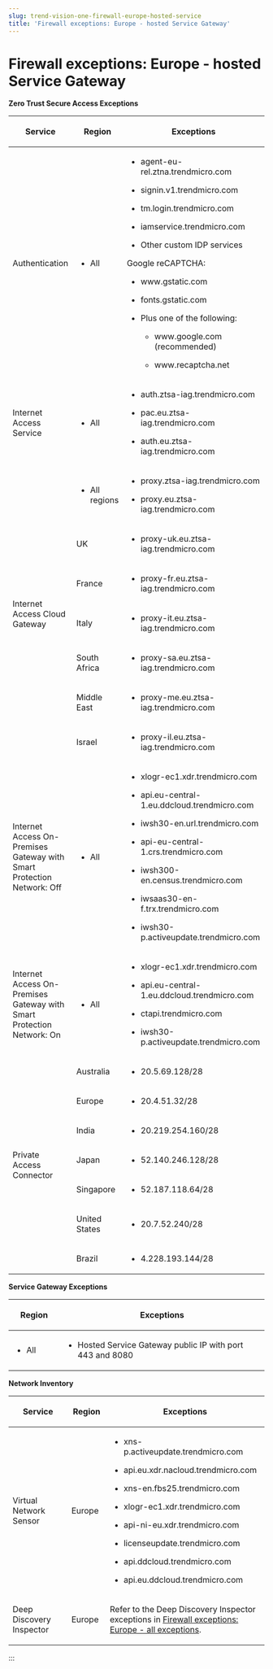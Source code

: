 ```yaml
---
slug: trend-vision-one-firewall-europe-hosted-service
title: 'Firewall exceptions: Europe - hosted Service Gateway'
---
```

# Firewall exceptions: Europe - hosted Service Gateway

**Zero Trust Secure Access Exceptions**

<table>
<colgroup>
<col style="width: 23%" />
<col style="width: 15%" />
<col style="width: 62%" />
</colgroup>
<thead>
<tr>
<th><p>Service</p></th>
<th><p>Region</p></th>
<th><p>Exceptions</p></th>
</tr>
</thead>
<tbody>
<tr>
<td><p>Authentication</p></td>
<td><ul>
<li><p>All</p></li>
</ul></td>
<td><ul>
<li><p>agent-eu-rel.ztna.trendmicro.com</p></li>
<li><p>signin.v1.trendmicro.com</p></li>
<li><p>tm.login.trendmicro.com</p></li>
<li><p>iamservice.trendmicro.com</p></li>
<li><p>Other custom IDP services</p></li>
</ul>
<p>Google reCAPTCHA:</p>
<ul>
<li><p>www.gstatic.com</p></li>
<li><p>fonts.gstatic.com</p></li>
<li><p>Plus one of the following:</p>
<ul>
<li><p>www.google.com (recommended)</p></li>
<li><p>www.recaptcha.net</p></li>
</ul></li>
</ul></td>
</tr>
<tr>
<td><p>Internet Access Service</p></td>
<td><ul>
<li><p>All</p></li>
</ul></td>
<td><ul>
<li><p>auth.ztsa-iag.trendmicro.com</p></li>
<li><p>pac.eu.ztsa-iag.trendmicro.com</p></li>
<li><p>auth.eu.ztsa-iag.trendmicro.com</p></li>
</ul></td>
</tr>
<tr>
<td rowspan="7"><p>Internet Access Cloud Gateway</p></td>
<td><ul>
<li><p>All regions</p></li>
</ul></td>
<td><ul>
<li><p>proxy.ztsa-iag.trendmicro.com</p></li>
<li><p>proxy.eu.ztsa-iag.trendmicro.com</p></li>
</ul></td>
</tr>
<tr>
<td><p>UK</p></td>
<td><ul>
<li><p>proxy-uk.eu.ztsa-iag.trendmicro.com</p></li>
</ul></td>
</tr>
<tr>
<td><p>France</p></td>
<td><ul>
<li><p>proxy-fr.eu.ztsa-iag.trendmicro.com</p></li>
</ul></td>
</tr>
<tr>
<td><p>Italy</p></td>
<td><ul>
<li><p>proxy-it.eu.ztsa-iag.trendmicro.com</p></li>
</ul></td>
</tr>
<tr>
<td><p>South Africa</p></td>
<td><ul>
<li><p>proxy-sa.eu.ztsa-iag.trendmicro.com</p></li>
</ul></td>
</tr>
<tr>
<td><p>Middle East</p></td>
<td><ul>
<li><p>proxy-me.eu.ztsa-iag.trendmicro.com</p></li>
</ul></td>
</tr>
<tr>
<td><p>Israel</p></td>
<td><ul>
<li><p>proxy-il.eu.ztsa-iag.trendmicro.com</p></li>
</ul></td>
</tr>
<tr>
<td><p>Internet Access On-Premises Gateway with Smart Protection Network: Off</p></td>
<td><ul>
<li><p>All</p></li>
</ul></td>
<td><ul>
<li><p>xlogr-ec1.xdr.trendmicro.com</p></li>
<li><p>api.eu-central-1.eu.ddcloud.trendmicro.com</p></li>
<li><p>iwsh30-en.url.trendmicro.com</p></li>
<li><p>api-eu-central-1.crs.trendmicro.com</p></li>
<li><p>iwsh300-en.census.trendmicro.com</p></li>
<li><p>iwsaas30-en-f.trx.trendmicro.com</p></li>
<li><p>iwsh30-p.activeupdate.trendmicro.com</p></li>
</ul></td>
</tr>
<tr>
<td><p>Internet Access On-Premises Gateway with Smart Protection Network: On</p></td>
<td><ul>
<li><p>All</p></li>
</ul></td>
<td><ul>
<li><p>xlogr-ec1.xdr.trendmicro.com</p></li>
<li><p>api.eu-central-1.eu.ddcloud.trendmicro.com</p></li>
<li><p>ctapi.trendmicro.com</p></li>
<li><p>iwsh30-p.activeupdate.trendmicro.com</p></li>
</ul></td>
</tr>
<tr>
<td rowspan="7"><p>Private Access Connector</p></td>
<td><p>Australia</p></td>
<td><ul>
<li><p>20.5.69.128/28</p></li>
</ul></td>
</tr>
<tr>
<td><p>Europe</p></td>
<td><ul>
<li><p>20.4.51.32/28</p></li>
</ul></td>
</tr>
<tr>
<td><p>India</p></td>
<td><ul>
<li><p>20.219.254.160/28</p></li>
</ul></td>
</tr>
<tr>
<td><p>Japan</p></td>
<td><ul>
<li><p>52.140.246.128/28</p></li>
</ul></td>
</tr>
<tr>
<td><p>Singapore</p></td>
<td><ul>
<li><p>52.187.118.64/28</p></li>
</ul></td>
</tr>
<tr>
<td><p>United States</p></td>
<td><ul>
<li><p>20.7.52.240/28</p></li>
</ul></td>
</tr>
<tr>
<td><p>Brazil</p></td>
<td><ul>
<li><p>4.228.193.144/28</p></li>
</ul></td>
</tr>
</tbody>
</table>

**Service Gateway Exceptions**

<table>
<colgroup>
<col style="width: 20%" />
<col style="width: 80%" />
</colgroup>
<thead>
<tr>
<th><p>Region</p></th>
<th><p>Exceptions</p></th>
</tr>
</thead>
<tbody>
<tr>
<td><ul>
<li><p>All</p></li>
</ul></td>
<td><ul>
<li><p>Hosted Service Gateway public IP with port 443 and 8080</p></li>
</ul></td>
</tr>
</tbody>
</table>

**Network Inventory**

<table>
<colgroup>
<col style="width: 23%" />
<col style="width: 15%" />
<col style="width: 62%" />
</colgroup>
<thead>
<tr>
<th><p>Service</p></th>
<th><p>Region</p></th>
<th><p>Exceptions</p></th>
</tr>
</thead>
<tbody>
<tr>
<td><p>Virtual Network Sensor</p></td>
<td><p>Europe</p></td>
<td><ul>
<li><p>xns-p.activeupdate.trendmicro.com</p></li>
<li><p>api.eu.xdr.nacloud.trendmicro.com</p></li>
<li><p>xns-en.fbs25.trendmicro.com</p></li>
<li><p>xlogr-ec1.xdr.trendmicro.com</p></li>
<li><p>api-ni-eu.xdr.trendmicro.com</p></li>
<li><p>licenseupdate.trendmicro.com</p></li>
<li><p>api.ddcloud.trendmicro.com</p></li>
<li><p>api.eu.ddcloud.trendmicro.com</p></li>
</ul></td>
</tr>
<tr>
<td><p>Deep Discovery Inspector</p></td>
<td><p>Europe</p></td>
<td><p>Refer to the Deep Discovery Inspector exceptions in <a href="trend-vision-one-firewall-europe-all-exceptions">Firewall exceptions: Europe - all exceptions</a>.</p></td>
</tr>
</tbody>
</table>
:::
